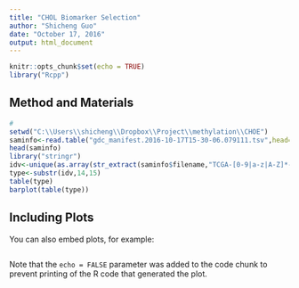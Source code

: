 ---
title: "CHOL Biomarker Selection"
author: "Shicheng Guo"
date: "October 17, 2016"
output: html_document
---

```{r setup, include=FALSE}
knitr::opts_chunk$set(echo = TRUE)
library("Rcpp")
```

## Method and Materials



```{r cars}
# 
setwd("C:\\Users\\shicheng\\Dropbox\\Project\\methylation\\CHOE")
saminfo<-read.table("gdc_manifest.2016-10-17T15-30-06.079111.tsv",head=T)
head(saminfo)
library("stringr")
idv<-unique(as.array(str_extract(saminfo$filename,"TCGA-[0-9|a-z|A-Z]*-[0-9|a-z|A-Z]*-[0-9]*")))
type<-substr(idv,14,15)
table(type)
barplot(table(type))
```

## Including Plots

You can also embed plots, for example:

```{r pressure, echo=FALSE}
```

Note that the `echo = FALSE` parameter was added to the code chunk to prevent printing of the R code that generated the plot.
